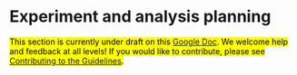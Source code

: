 # Experiment and analysis planning {#planning}

<mark>
This section is currently under draft on this [Google Doc](https://docs.google.com/document/d/1Qyp3WbFuD-99PttCo4ZPNHwlDs5cqMYL_YB8EWAful0/edit).
We welcome help and feedback at all levels!
If you would like to contribute, please see
[Contributing to the Guidelines](https://github.com/transparentstats/guidelines/wiki/Contributing-to-the-Guidelines).
</mark>
